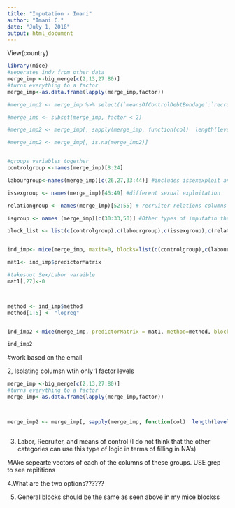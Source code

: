```yaml
---
title: "Imputation - Imani"
author: "Imani C."
date: "July 1, 2018"
output: html_document
---
```

View(country)
```r
library(mice)
#seperates indv from other data
merge_imp <-big_merge[c(2,13,27:80)]
#turns everything to a factor
merge_imp<-as.data.frame(lapply(merge_imp,factor))

#merge_imp2 <- merge_imp %>% select((`meansOfControlDebtBondage`:`recruiterRelationUnknown`))

#merge_imp <- subset(merge_imp, factor < 2)

#merge_imp2 <- merge_imp[, sapply(merge_imp, function(col)  length(levels(col))) < 2]

#merge_imp2 <- merge_imp[, is.na(merge_imp2)]


#groups variables together
controlgroup <-names(merge_imp)[8:24]

labourgroup<-names(merge_imp)[c(26,27,33:44)] #includes issexexploit and #is forces labor, and is sex and labour 

issexgroup <- names(merge_imp)[46:49] #different sexual exploitation 

relationgroup <- names(merge_imp)[52:55] # recruiter relations columns

isgroup <- names (merge_imp)[c(30:33,50)] #Other types of imputatin that for some reaso have a high correlation

block_list <- list(c(controlgroup),c(labourgroup),c(issexgroup),c(relationgroup),c(isgroup)) 


ind_imp<- mice(merge_imp, maxit=0, blocks=list(c(controlgroup),c(labourgroup),c(relationgroup), c(issexgroup),c(isgroup),"meansOfControlNotSpecified","typeOfLabourNotSpecified", "recruiterRelationUnknown", "isOtherExploit","isSexAndLabour","majorityStatus","ageBroad", "gender", "majorityStatusAtExploit","majorityEntry","Country.of.Citizenship.y","Country.of.Exploitation.y"))

mat1<- ind_imp$predictorMatrix

#takesout Sex/Labor varaible
mat1[,27]<-0



method <- ind_imp$method
method[1:5] <- "logreg"


ind_imp2 <-mice(merge_imp, predictorMatrix = mat1, method=method, blocks = list(c(controlgroup),c(labourgroup),c(relationgroup), c(issexgroup),c(isgroup),"meansOfControlNotSpecified","typeOfLabourNotSpecified", "recruiterRelationUnknown", "isOtherExploit","isSexAndLabour","majorityStatus","ageBroad", "gender", "majorityStatusAtExploit","majorityEntry","Country.of.Citizenship.y","Country.of.Exploitation.y"))

ind_imp2
```



#work based on the email


2, Isolating columsn wtih only 1 factor levels
```r
merge_imp <-big_merge[c(2,13,27:80)]
#turns everything to a factor
merge_imp<-as.data.frame(lapply(merge_imp,factor))



merge_imp2 <- merge_imp[, sapply(merge_imp, function(col)  length(levels(col))) < 2] #meansOfControlFalsePRomises is the onyl column with NA'a and 1



```


3. Labor, Recruiter, and means of control (I do not think that the other categories can use this type of logic in terms of filling in NA's)

MAke sepearte vectors of each of the columns of these groups. USE grep to see repititions 


4.What are the two options?????? 

5. 
General blocks should be the same as seen above in my mice blockss



